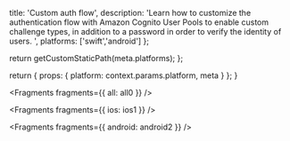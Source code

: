                   
  title: 'Custom auth flow',
  description: 'Learn how to customize the authentication flow with Amazon Cognito User Pools to enable custom challenge types, in addition to a password in order to verify the identity of users. ',
  platforms: ['swift','android']
};

  return getCustomStaticPath(meta.platforms);
};

  return {
    props: {
      platform: context.params.platform,
      meta
    }
  };
}
          



<Fragments fragments={{ all: all0 }} />


<Fragments fragments={{ ios: ios1 }} />


<Fragments fragments={{ android: android2 }} />
